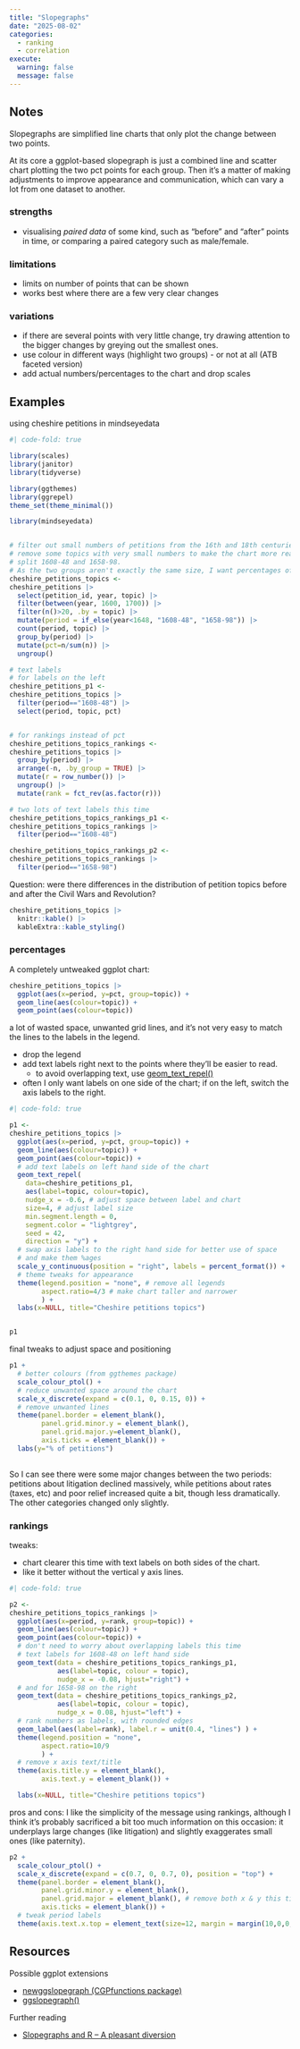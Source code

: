 ```yaml
---
title: "Slopegraphs"
date: "2025-08-02"
categories: 
  - ranking
  - correlation
execute: 
  warning: false
  message: false
---
```



## Notes

Slopegraphs are simplified line charts that only plot the change between two points. 

At its core a ggplot-based slopegraph is just a combined line and scatter chart plotting the two pct points for each group. Then it's a matter of making adjustments to improve appearance and communication, which can vary a lot from one dataset to another.


### strengths

- visualising *paired data* of some kind, such as "before" and "after" points in time, or comparing a paired category such as male/female.

### limitations

- limits on number of points that can be shown
- works best where there are a few very clear changes

### variations

- if there are several points with very little change, try drawing attention to the bigger changes by greying out the smallest ones.
- use colour in different ways (highlight two groups) - or not at all (ATB faceted version)
- add actual numbers/percentages to the chart and drop scales

## Examples

using cheshire petitions in mindseyedata

```r
#| code-fold: true

library(scales) 
library(janitor) 
library(tidyverse)

library(ggthemes)
library(ggrepel)
theme_set(theme_minimal())  

library(mindseyedata)


# filter out small numbers of petitions from the 16th and 18th centuries
# remove some topics with very small numbers to make the chart more readable
# split 1608-48 and 1658-98. 
# As the two groups aren't exactly the same size, I want percentages of each group rather than numbers. 
cheshire_petitions_topics <-
cheshire_petitions |>
  select(petition_id, year, topic) |>
  filter(between(year, 1600, 1700)) |>
  filter(n()>20, .by = topic) |> 
  mutate(period = if_else(year<1648, "1608-48", "1658-98")) |>
  count(period, topic) |>
  group_by(period) |>
  mutate(pct=n/sum(n)) |>
  ungroup() 

# text labels
# for labels on the left
cheshire_petitions_p1 <-
cheshire_petitions_topics |> 
  filter(period=="1608-48") |>
  select(period, topic, pct)


# for rankings instead of pct
cheshire_petitions_topics_rankings <-
cheshire_petitions_topics |>
  group_by(period) |>
  arrange(-n, .by_group = TRUE) |>
  mutate(r = row_number()) |>
  ungroup() |>
  mutate(rank = fct_rev(as.factor(r)))

# two lots of text labels this time
cheshire_petitions_topics_rankings_p1 <-
cheshire_petitions_topics_rankings |> 
  filter(period=="1608-48")

cheshire_petitions_topics_rankings_p2 <-
cheshire_petitions_topics_rankings |> 
  filter(period=="1658-98")
```



Question: were there differences in the distribution of petition topics before and after the Civil Wars and Revolution?



```r
cheshire_petitions_topics |>
  knitr::kable() |>
  kableExtra::kable_styling()
```

### percentages

A completely untweaked ggplot chart:

```r
cheshire_petitions_topics |>
  ggplot(aes(x=period, y=pct, group=topic)) +
  geom_line(aes(colour=topic)) +
  geom_point(aes(colour=topic))
```


a lot of wasted space, unwanted grid lines, and it's not very easy to match the lines to the labels in the legend. 

- drop the legend 
- add text labels right next to the points where they'll be easier to read. 
  - to avoid overlapping text, use [geom_text_repel()](https://ggrepel.slowkow.com/reference/geom_text_repel) 
- often I only want labels on one side of the chart; if on the left, switch the axis labels to the right.

```r
#| code-fold: true

p1 <-
cheshire_petitions_topics |>
  ggplot(aes(x=period, y=pct, group=topic)) +
  geom_line(aes(colour=topic)) +
  geom_point(aes(colour=topic)) +
  # add text labels on left hand side of the chart
  geom_text_repel(
    data=cheshire_petitions_p1,
    aes(label=topic, colour=topic),
    nudge_x = -0.6, # adjust space between label and chart
    size=4, # adjust label size
    min.segment.length = 0,
    segment.color = "lightgrey",
    seed = 42,
    direction = "y") +
  # swap axis labels to the right hand side for better use of space
  # and make them %ages
  scale_y_continuous(position = "right", labels = percent_format()) +
  # theme tweaks for appearance
  theme(legend.position = "none", # remove all legends
        aspect.ratio=4/3 # make chart taller and narrower
        ) + 
  labs(x=NULL, title="Cheshire petitions topics")


p1
```

final tweaks to adjust space and positioning

```r
p1 +
  # better colours (from ggthemes package)
  scale_colour_ptol() +
  # reduce unwanted space around the chart
  scale_x_discrete(expand = c(0.1, 0, 0.15, 0)) + 
  # remove unwanted lines
  theme(panel.border = element_blank(), 
        panel.grid.minor.y = element_blank(),
        panel.grid.major.y=element_blank(),
        axis.ticks = element_blank()) + 
  labs(y="% of petitions")
  
```

So I can see there were some major changes between the two periods: petitions about litigation declined massively, while petitions about rates (taxes, etc) and poor relief increased quite a bit, though less dramatically. The other categories changed only slightly.


### rankings

tweaks:

- chart clearer this time with text labels on both sides of the chart. 
- like it better without the vertical y axis lines.

```r
#| code-fold: true

p2 <-
cheshire_petitions_topics_rankings |>
  ggplot(aes(x=period, y=rank, group=topic)) +
  geom_line(aes(colour=topic)) +
  geom_point(aes(colour=topic)) +
  # don't need to worry about overlapping labels this time
  # text labels for 1608-48 on left hand side
  geom_text(data = cheshire_petitions_topics_rankings_p1, 
            aes(label=topic, colour = topic),
            nudge_x = -0.08, hjust="right") +
  # and for 1658-98 on the right
  geom_text(data = cheshire_petitions_topics_rankings_p2, 
            aes(label=topic, colour = topic),
            nudge_x = 0.08, hjust="left") +
  # rank numbers as labels, with rounded edges
  geom_label(aes(label=rank), label.r = unit(0.4, "lines") ) +
  theme(legend.position = "none", 
        aspect.ratio=10/9 
        ) + 
  # remove x axis text/title
  theme(axis.title.y = element_blank(),
        axis.text.y = element_blank()) +

  labs(x=NULL, title="Cheshire petitions topics")
```


pros and cons: I like the simplicity of the message using rankings, although I think it's probably sacrificed a bit too much information on this occasion: it underplays large changes (like litigation) and slightly exaggerates small ones (like paternity).
  
```r
p2 +
  scale_colour_ptol() +
  scale_x_discrete(expand = c(0.7, 0, 0.7, 0), position = "top") + 
  theme(panel.border = element_blank(), 
        panel.grid.minor.y = element_blank(),
        panel.grid.major = element_blank(), # remove both x & y this time
        axis.ticks = element_blank()) + 
  # tweak period labels
  theme(axis.text.x.top = element_text(size=12, margin = margin(10,0,0,0)) ) 
```
  


## Resources

Possible ggplot extensions

- [newggslopegraph (CGPfunctions package)](https://ibecav.github.io/CGPfunctions/articles/Using-newggslopegraph.html)
- [ggslopegraph()](https://github.com/leeper/slopegraph)


Further reading

- [Slopegraphs and R -- A pleasant diversion](https://ibecav.github.io/slopegraph/)



